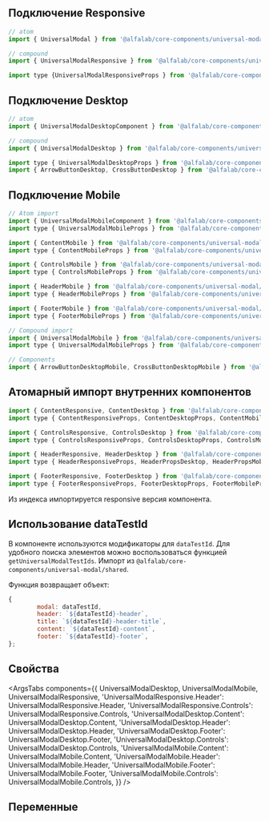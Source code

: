 
## Подключение Responsive

```jsx
// atom
import { UniversalModal } from '@alfalab/core-components/universal-modal';

// compound
import { UniversalModalResponsive } from '@alfalab/core-components/universal-modal';

import type {UniversalModalResponsiveProps } from '@alfalab/core-components/universal-modal';
```

## Подключение Desktop

```jsx
// atom
import { UniversalModalDesktopComponent } from '@alfalab/core-components/universal-modal';

// compound
import { UniversalModalDesktop } from '@alfalab/core-components/universal-modal';

import type { UniversalModalDesktopProps } from '@alfalab/core-components/universal-modal';
import { ArrowButtonDesktop, CrossButtonDesktop } from '@alfalab/core-components/universal-modal';
```

## Подключение Mobile

```jsx
// Atom import
import { UniversalModalMobileComponent } from '@alfalab/core-components/universal-modal/mobile';
import type { UniversalModalMobileProps } from '@alfalab/core-components/universal-modal/mobile';

import { ContentMobile } from '@alfalab/core-components/universal-modal/mobile';
import type { ContentMobileProps } from '@alfalab/core-components/universal-modal/mobile';

import { ControlsMobile } from '@alfalab/core-components/universal-modal/mobile';
import type { ControlsMobileProps } from '@alfalab/core-components/universal-modal/mobile';

import { HeaderMobile } from '@alfalab/core-components/universal-modal/mobile';
import type { HeaderMobileProps } from '@alfalab/core-components/universal-modal/mobile';

import { FooterMobile } from '@alfalab/core-components/universal-modal/mobile';
import type { FooterMobileProps } from '@alfalab/core-components/universal-modal/mobile';

// Compound import
import { UniversalModalMobile } from '@alfalab/core-components/universal-modal/mobile';
import type { UniversalModalMobileProps } from '@alfalab/core-components/universal-modal/mobile';

// Components
import { ArrowButtonDesktopMobile, CrossButtonDesktopMobile } from '@alfalab/core-components/universal-modal/mobile';
```

## Атомарный импорт внутренних компонентов

```jsx
import { ContentResponsive, ContentDesktop } from '@alfalab/core-components/universal-modal';
import type { ContentResponsiveProps, ContentDesktopProps, ContentMobileProps } from '@alfalab/core-components/universal-modal';

import { ControlsResponsive, ControlsDesktop } from '@alfalab/core-components/universal-modal';
import type { ControlsResponsiveProps, ControlsDesktopProps, ControlsMobileProps } from '@alfalab/core-components/universal-modal';

import { HeaderResponsive, HeaderDesktop } from '@alfalab/core-components/universal-modal';
import type { HeaderResponsiveProps, HeaderPropsDesktop, HeaderPropsMobile } from '@alfalab/core-components/universal-modal';

import { FooterResponsive, FooterDesktop } from '@alfalab/core-components/universal-modal';
import type { FooterResponsiveProps, FooterDesktopProps, FooterMobileProps } from '@alfalab/core-components/universal-modal';
```

Из индекса импортируется responsive версия компонента.

## Использование dataTestId

В компоненте используются модификаторы для `dataTestId`.
Для удобного поиска элементов можно воспользоваться функцией `getUniversalModalTestIds`.
Импорт из `@alfalab/core-components/universal-modal/shared`.

Функция возвращает объект:

```jsx
{
        modal: dataTestId,
        header: `${dataTestId}-header`,
        title: `${dataTestId}-header-title`,
        content: `${dataTestId}-content`,
        footer: `${dataTestId}-footer`,
};
```

## Свойства

<ArgsTabs
    components={{
        UniversalModalDesktop,
        UniversalModalMobile,
        UniversalModalResponsive,
        'UniversalModalResponsive.Header': UniversalModalResponsive.Header,
        'UniversalModalResponsive.Controls': UniversalModalResponsive.Controls,
        'UniversalModalDesktop.Content': UniversalModalDesktop.Content,
        'UniversalModalDesktop.Header': UniversalModalDesktop.Header,
        'UniversalModalDesktop.Footer': UniversalModalDesktop.Footer,
        'UniversalModalDesktop.Controls': UniversalModalDesktop.Controls,
        'UniversalModalMobile.Content': UniversalModalMobile.Content,
        'UniversalModalMobile.Header': UniversalModalMobile.Header,
        'UniversalModalMobile.Footer': UniversalModalMobile.Footer,
        'UniversalModalMobile.Controls': UniversalModalMobile.Controls,
    }}
/>

## Переменные

<CssVars css={vars} />
